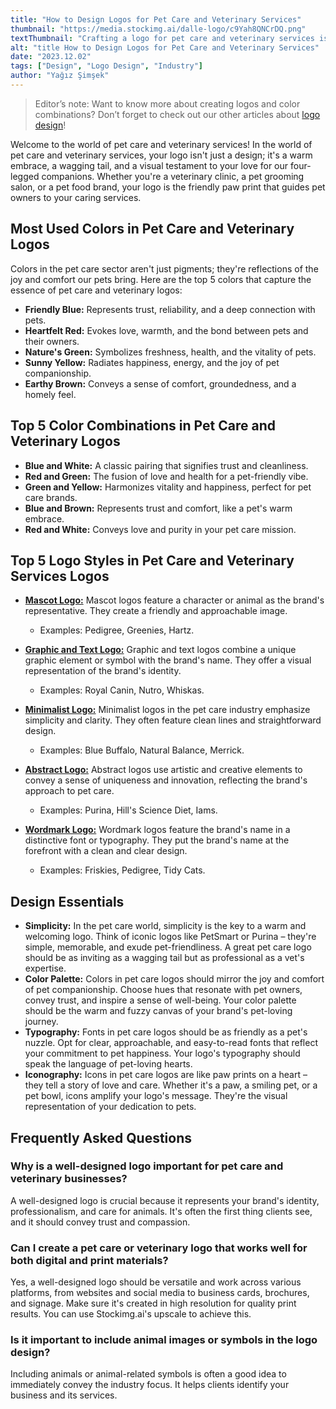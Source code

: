 ```yaml
---
title: "How to Design Logos for Pet Care and Veterinary Services"
thumbnail: "https://media.stockimg.ai/dalle-logo/c9Yah8QNCrDQ.png"
textThumbnail: "Crafting a logo for pet care and veterinary services is as simple as a belly rub with Stockimg.ai Logo Maker. It's user-friendly, AI-powered, and takes the complexity out of logo creation for pet enthusiasts. Whether you're treating pets, pampering them, or providing pet essentials, Stockimg.ai Logo Maker helps you design logos that warm hearts, wag tails, and celebrate the love for our furry friends."
alt: "title How to Design Logos for Pet Care and Veterinary Services"
date: "2023.12.02"
tags: ["Design", "Logo Design", "Industry"]
author: "Yağız Şimşek"
---
```


<CustomImage
  src="https://media.stockimg.ai/dalle-logo/c9Yah8QNCrDQ.png"
  alt="title How to Design Logos for Pet Care and Veterinary Services"
/>

> Editor’s note: Want to know more about creating logos and color combinations? Don’t forget to check out our other articles about [logo design](https://stockimg.ai/blog/logo-design)!

Welcome to the world of pet care and veterinary services! In the world of pet care and veterinary services, your logo isn't just a design; it's a warm embrace, a wagging tail, and a visual testament to your love for our four-legged companions. Whether you're a veterinary clinic, a pet grooming salon, or a pet food brand, your logo is the friendly paw print that guides pet owners to your caring services.

## Most Used Colors in Pet Care and Veterinary Logos

Colors in the pet care sector aren't just pigments; they're reflections of the joy and comfort our pets bring. Here are the top 5 colors that capture the essence of pet care and veterinary logos:

- **Friendly Blue:** Represents trust, reliability, and a deep connection with pets.
- **Heartfelt Red:** Evokes love, warmth, and the bond between pets and their owners.
- **Nature's Green:** Symbolizes freshness, health, and the vitality of pets.
- **Sunny Yellow:** Radiates happiness, energy, and the joy of pet companionship.
- **Earthy Brown:** Conveys a sense of comfort, groundedness, and a homely feel.

## Top 5 Color Combinations in Pet Care and Veterinary Logos

- **Blue and White:** A classic pairing that signifies trust and cleanliness.
- **Red and Green:** The fusion of love and health for a pet-friendly vibe.
- **Green and Yellow:** Harmonizes vitality and happiness, perfect for pet care brands.
- **Blue and Brown:** Represents trust and comfort, like a pet's warm embrace.
- **Red and White:** Conveys love and purity in your pet care mission.

## Top 5 Logo Styles in Pet Care and Veterinary Services Logos

- **[Mascot Logo:](https://stockimg.ai/blog/design/how-to-design-mascot-logos)** Mascot logos feature a character or animal as the brand's representative. They create a friendly and approachable image.
  - Examples: Pedigree, Greenies, Hartz.

- **[Graphic and Text Logo:](https://stockimg.ai/blog/design/how-to-design-text-and-graphic-logos)** Graphic and text logos combine a unique graphic element or symbol with the brand's name. They offer a visual representation of the brand's identity.
  - Examples: Royal Canin, Nutro, Whiskas.

- **[Minimalist Logo:](https://stockimg.ai/blog/design/how-to-design-minimalist-logos)** Minimalist logos in the pet care industry emphasize simplicity and clarity. They often feature clean lines and straightforward design.
  - Examples: Blue Buffalo, Natural Balance, Merrick.

- **[Abstract Logo:](https://stockimg.ai/blog/design/how-to-design-abstract-logos)** Abstract logos use artistic and creative elements to convey a sense of uniqueness and innovation, reflecting the brand's approach to pet care.
  - Examples: Purina, Hill's Science Diet, Iams.

- **[Wordmark Logo:](https://stockimg.ai/blog/design/how-to-design-wordmark-logos)** Wordmark logos feature the brand's name in a distinctive font or typography. They put the brand's name at the forefront with a clean and clear design.
  - Examples: Friskies, Pedigree, Tidy Cats.

## Design Essentials

- **Simplicity:** In the pet care world, simplicity is the key to a warm and welcoming logo. Think of iconic logos like PetSmart or Purina – they're simple, memorable, and exude pet-friendliness. A great pet care logo should be as inviting as a wagging tail but as professional as a vet's expertise.
- **Color Palette:** Colors in pet care logos should mirror the joy and comfort of pet companionship. Choose hues that resonate with pet owners, convey trust, and inspire a sense of well-being. Your color palette should be the warm and fuzzy canvas of your brand's pet-loving journey.
- **Typography:** Fonts in pet care logos should be as friendly as a pet's nuzzle. Opt for clear, approachable, and easy-to-read fonts that reflect your commitment to pet happiness. Your logo's typography should speak the language of pet-loving hearts.
- **Iconography:** Icons in pet care logos are like paw prints on a heart – they tell a story of love and care. Whether it's a paw, a smiling pet, or a pet bowl, icons amplify your logo's message. They're the visual representation of your dedication to pets.

## Frequently Asked Questions

### Why is a well-designed logo important for pet care and veterinary businesses?

A well-designed logo is crucial because it represents your brand's identity, professionalism, and care for animals. It's often the first thing clients see, and it should convey trust and compassion.

### Can I create a pet care or veterinary logo that works well for both digital and print materials?

Yes, a well-designed logo should be versatile and work across various platforms, from websites and social media to business cards, brochures, and signage. Make sure it's created in high resolution for quality print results. You can use Stockimg.ai's upscale to achieve this.

### Is it important to include animal images or symbols in the logo design?

Including animals or animal-related symbols is often a good idea to immediately convey the industry focus. It helps clients identify your business and its services.
